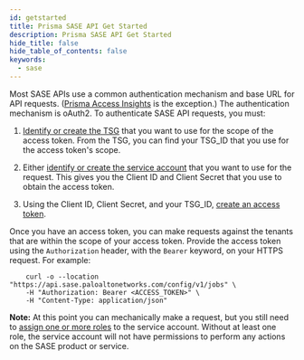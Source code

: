 ```yaml
---
id: getstarted
title: Prisma SASE API Get Started
description: Prisma SASE API Get Started
hide_title: false
hide_table_of_contents: false
keywords:
  - sase
---
```


Most SASE APIs use a common authentication mechanism and base URL for API requests.
([Prisma Access Insights](/access/docs/insights) is the exception.)
The authentication mechanism is oAuth2. To authenticate SASE API requests, you
must:

1. [Identify or create the TSG](/sase/docs/tenant-service-groups)
   that you want to use for the scope of the access token.
   From the TSG, you can find your TSG_ID that you use for the access token's scope.

2. Either [identify or create the service account](/sase/docs/service-accounts) that you
   want to use for the request. This gives
   you the Client ID and Client Secret that you use to obtain the access token.

3. Using the Client ID, Client Secret, and your TSG_ID, [create an
   access token](/sase/docs/access-tokens).

Once you have an access token, you can make requests against the tenants that are within the scope
of your access token. Provide the access token using the `Authorization` header, with the `Bearer`
keyword, on your HTTPS request. For example:

```
    curl -o --location "https://api.sase.paloaltonetworks.com/config/v1/jobs" \
    -H "Authorization: Bearer <ACCESS_TOKEN>" \
    -H "Content-Type: application/json"
```

**Note:** At this point you can mechanically make a request, but you still need to [assign
one or more roles](/sase/docs/roles) to the service account. Without at least one role,
the service account will not have
permissions to perform any actions on the SASE product or service.
